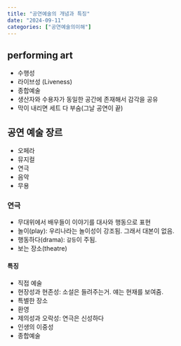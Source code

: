 ```yaml
---
title: "공연예술의 개념과 특징"
date: "2024-09-11"
categories: ["공연예술의이해"]
---
```


## performing art
- 수행성
- 라이브성 (Liveness)
- 종합예술
- 생산자와 수용자가 동일한 공간에 존재해서 감각을 공유
- 막이 내리면 세트 다 부숨(그날 공연이 끝)

## 공연 예술 장르
- 오페라
- 뮤지컬
- 연극
- 음악
- 무용

### 연극
- 무대위에서 배우들이 이야기를 대사와 행동으로 표현
- 놀이(play): 우리나라는 놀이성이 강조됨. 그래서 대본이 없음.
- 행동하다(drama): `갈등`이 주됨.
- 보는 장소(theatre)

#### 특징
- 직접 예술
- 현장성과 현존성: 소설은 들려주는거. 얘는 현재를 보여줌.
- 특별한 장소
- 환영
- 제의성과 오락성: 연극은 신성하다
- 인생의 이중성
- 종합예술


